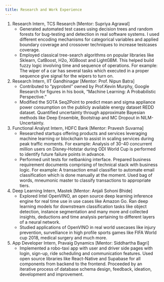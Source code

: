 ```yaml
---
title: Research and Work Experience
---
```


1. Research Intern, TCS Research [Mentor: Supriya Agrawal]
    * Generated automated test cases using decision trees and random forests for bug-testing and detection  in real software systems. I used
      different encoding mechanisms for categorical variables and applied boundary coverage and crossover techniques to increase testcases 
      coverage. 
    * Employed classical tree-search algorithms on popular libraries like Sklearn, CatBoost, H2o, XGBoost and LightGBM. This helped build fuzzy 
      logic involving time and sequence of operations. For example: The wiper of a car has several tasks which executed in a proper sequence give 
      signal for the wipers to turn on. 

2. Research Intern, IIT Gandhinagar [Mentor: Prof. Nipun Batra]
    * Contributed to "pyprobml" owned by Prof.Kevin Murphy, Google Research for figures in his book, "Machine Learning: A Probabilistic 
      Perspective."
    * Modified the SOTA Seq2Point to predict mean and sigma appliance power consumption on the publicly available energy dataset REDD dataset. 
      Quantified uncertainty through approximate Bayesian methods like Deep Ensemble, Bootstrap and MC Dropout in NILM-Uncertainty.

3. Functional Analyst Intern, HDFC Bank [Mentor: Pravesh Suvarna]
    * Researched startups offering products and services leveraging machine learning or blockchain to assist in scaling services during peak 
      traffic moments. For example: Analysis of 30-40 concurrent million users on Disney-Hotstar during ODI World Cup is performed to identify 
      future failure points in advance. 
    * Performed unit tests for netbanking interface. Prepared business requirement documents comprising of technical stack with business logic. 
      For example: A transaction email classifier to automate email classification which is done manually at the moment. Used bag of words, mneumonic 
      master to classify transactions to appropriate tiers. 

4. Deep Learning Intern, Mastek [Mentor: Anjali Sohoni Bhide]
    * Explored Intel OpenVINO, an open source deep learning inference engine for real time use in use cases like Amazon Go. Ran deep learning models
      for downstream classification tasks like object detection, instance segmentation and many more and collected insights, deductions and time 
      analysis pertaining to different layers of a neural network. 
    * Studied applications of OpenVINO in real world usecases like injury prevention, survelliance in high profile sports games like FIFA World cup 
      2018, medical surgery and much more. 

5. App Developer Intern, Pravaig Dynamics [Mentor: Siddhartha Bagri]
    * Implemented a robo-taxi app with user and driver side pages with login, sign-up, ride scheduling and communication features. Used open source
      libraries like React-Native and Supabase for all components from backend to the frontend. Proceeded by an iterative process of database
      schema design, feedback, ideation, development and improvement.


